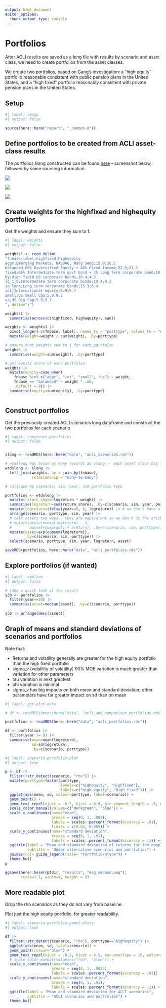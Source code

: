 ```yaml
---
output: html_document
editor_options:
  chunk_output_type: console
---
```


# Portfolios

After ACLI results are saved as a long file with results by scenario and asset class, we need to create portfolios from the asset classes.

We create two portfolios, based on Gang's investigation: a "high equity" portfolio reasonable consistent with public pension plans in the United States, and a "high fixed" portfolio reasonably consistent with private pension plans in the United States.

## Setup

```r
#| label: setup
#| output: false

source(here::here("report", "_common.R"))

```

## Define portfolios to be created from ACLI asset-class results

The portfolios Gang constructed can be found [here](https://docs.google.com/spreadsheets/d/1c5qQ5XTNFq1iiMSs05NYaH23kVw1LQZk5fdxus3l4Ok/edit#gid=0) – screenshot below, followed by some sourcing information.

![](images/clipboard-4005543681.png)

![](images/clipboard-1522846233.png)

![](images/clipboard-528079377.png)

## Create weights for the highfixed and highequity portfolios

Get the weights and ensure they sum to 1.

```r
#| label: weights
#| output: false

weights1 <- read_delim(
"fnbase;label;highfixed;highequity
aggr;Emerging Markets, NASDAQ, Hang Seng;15.0;30.1
balanced;60% Diversified Equity + 40% Fixed Income;22.9;21.3
fixed;65% Intermediate term govt bond + 35 long term corporate bond;10.4;4.3
hy;High Yield US corporate bonds;10.4;4.3
ig_1_5;Intermedate term corporate bonds;10.4;4.3
ig_long;Long term corporate bonds;13.3;6.4
int;International equity;5.9;9.7
small;US Small Cap;5.9;9.7
us;US Big Cap;5.9;9.7
", delim=";")

weights1 |> 
  summarise(across(c(highfixed, highequity), sum))

weights <- weights1 |>
  pivot_longer(-c(fnbase, label), names_to = "porttype", values_to = "weight") |> 
  mutate(weight=weight / sum(weight), .by=porttype)

# ensure that weights sum to 1 for each portfolio
weights |> 
  summarise(weight=sum(weight), .by=porttype)

# get equity share of each portfolio
weights |> 
  mutate(equity=case_when(
    fnbase %in% c("aggr", "int", "small", "us") ~ weight,
    fnbase == "balanced" ~ weight * .60,
    .default = 0)) |> 
  summarise(equity=sum(equity), .by=porttype)



```

## Construct portfolios

Get the previously created ACLI scenarios long dataframe and construct the two portfolios for each scenario.

```r
#| label: construct-portfolios
#| output: false


slong <- readRDS(here::here("data", "acli_scenarios.rds"))

# wtdslong has twice as many records as slong -- each asset class has the relevant highfixed or highequity weight
wtdslong <- slong |> 
  left_join(weights, by = join_by(fnbase),
            relationship = "many-to-many")

# collapse by scenario, sim, year, and portfolio type

portfolios <- wtdslong |> 
  mutate(return_share=logreturn * weight) |> 
  summarise(logreturn=sum(return_share), .by=c(scenario, sim, year, porttype)) |> 
  mutate(logreturn=ifelse(year==0, 0, logreturn)) |> # we don't have a return in year 0, set to zero
  arrange(scenario, porttype, sim, year) |> 
  # calc assets two ways - they are equivalent so we don't do the arithmetic approach
  # mutate(areturn=exp(logreturn) - 1,
  #        aasset=cumprod(1 + areturn), .by=c(scenario, sim, porttype)) |> # arithmetic asset
  mutate(asset=exp(cumsum(logreturn)),
         .by=c(scenario, sim, porttype)) |> 
  select(scenario, porttype, sim, year, logreturn, asset)

saveRDS(portfolios, here::here("data", "acli_portfolios.rds"))

```

## Explore portfolios (if wanted)

```r
#| label: explore
#| output: false

# take a quick look at the result
y30 <- portfolios |> 
  filter(year==30) |> 
  summarise(asset=median(asset), .by=c(scenario, porttype))
  
y30 |> arrange(desc(asset))

```


## Graph of means and standard deviations of scenarios and portfolios

Note that:

-   Returns and volatility generally are greater for the high equity portfolio than the high fixed portfolio
-   sigma_v (volatility of volatility) 90% MOE variation is much greater than variation for other parameters
-   tau variation is next greatest
-   phi variation is minimal
-   sigma_v has big impacts on both mean and standard deviation; other parameters have far greater impact on sd than on mean

```r
#| label: get-plot-data

# df <- readRDS(here::here("data", "acli_and_comparison_portfolios.rds"))

portfolios <- readRDS(here::here("data", "acli_portfolios.rds"))

df <- portfolios |> 
  filter(year != 0) |> 
  summarise(mean=mean(logreturn),
            sd=sd(logreturn),
            .by=c(scenario, porttype))

```

```r
#| label: scenario-portfolio-plot
#| output: true

p <- df |> 
  filter(!str_detect(scenario, "rho")) |> 
  mutate(porttype=factor(porttype,
                         levels=c("highequity", "highfixed"),
                         labels=c("High equity", "High fixed"))) |> 
  ggplot(aes(mean, sd, colour=porttype, label=scenario)) +
  geom_point() +
  geom_text_repel(vjust = -0.5, hjust = 0.5, min.segment.length = .5, max.overlaps = 15) +
  scale_color_manual(values=c("darkgreen", "blue")) +
  scale_x_continuous(name="mean", 
                     breaks = seq(0, 1, .005),
                     labels = scales::percent_format(accuracy = .01),
                     limits = c(0.03, 0.085)) +
  scale_y_continuous(name="standard deviation", 
                     breaks = seq(0, 1, .01),
                     labels = scales::percent_format(accuracy = .1)) +
  ggtitle(label = "Mean and standard deviation of returns for the complex ESG",
          subtitle = "Under alternative scenarios and portfolios") +
  guides(col= guide_legend(title= "Portfolio\ntype")) +
  theme_bw()
p

ggsave(here::here(rptdir, "results", "esg_meansd.png"),
       scale=1.1, width=9, height = 9)

```


## More readable plot

Drop the rho scenarios as they do not vary from baseline.

Plot just the high equity portfolio, for greater readability.


```r
#| label: scenario-portfolio-panel-plots
#| output: true

df |> 
  filter(!str_detect(scenario, "rho"), porttype=="highequity") |> 
  ggplot(aes(mean, sd, label=scenario)) +
  geom_point(colour="blue") +
  geom_text_repel(vjust = -0.5, hjust = 0.5, max.overlaps = 15, colour="blue") +
  # scale_color_manual(values=c("red", "blue")) +
  scale_x_continuous(name="mean", 
                     breaks = seq(0, 1, .0025),
                     labels = scales::percent_format(accuracy = .01)) +
  scale_y_continuous(name="standard deviation", 
                     breaks = seq(0, 1, .01),
                     labels = scales::percent_format(accuracy = .1)) +
  ggtitle(label = "Mean and standard deviation for ACLI scenarios",
          subtitle = "ACLI scenarios and portfolios") +
  theme_bw()


```


